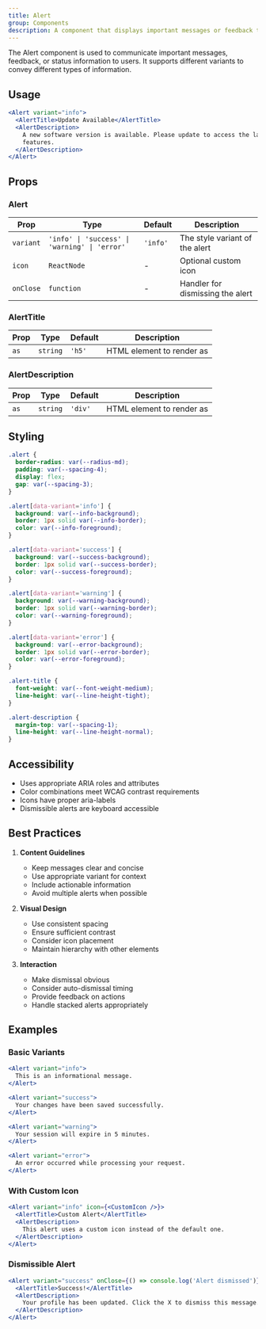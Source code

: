 ```yaml
---
title: Alert
group: Components
description: A component that displays important messages or feedback to users.
---
```



The Alert component is used to communicate important messages, feedback, or status information to users. It supports different variants to convey different types of information.

## Usage

```jsx
<Alert variant="info">
  <AlertTitle>Update Available</AlertTitle>
  <AlertDescription>
    A new software version is available. Please update to access the latest
    features.
  </AlertDescription>
</Alert>
```

## Props

### Alert

| Prop      | Type                                          | Default  | Description                      |
| --------- | --------------------------------------------- | -------- | -------------------------------- |
| `variant` | `'info' \| 'success' \| 'warning' \| 'error'` | `'info'` | The style variant of the alert   |
| `icon`    | `ReactNode`                                   | -        | Optional custom icon             |
| `onClose` | `function`                                    | -        | Handler for dismissing the alert |

### AlertTitle

| Prop | Type     | Default | Description               |
| ---- | -------- | ------- | ------------------------- |
| `as` | `string` | `'h5'`  | HTML element to render as |

### AlertDescription

| Prop | Type     | Default | Description               |
| ---- | -------- | ------- | ------------------------- |
| `as` | `string` | `'div'` | HTML element to render as |

## Styling

```css
.alert {
  border-radius: var(--radius-md);
  padding: var(--spacing-4);
  display: flex;
  gap: var(--spacing-3);
}

.alert[data-variant='info'] {
  background: var(--info-background);
  border: 1px solid var(--info-border);
  color: var(--info-foreground);
}

.alert[data-variant='success'] {
  background: var(--success-background);
  border: 1px solid var(--success-border);
  color: var(--success-foreground);
}

.alert[data-variant='warning'] {
  background: var(--warning-background);
  border: 1px solid var(--warning-border);
  color: var(--warning-foreground);
}

.alert[data-variant='error'] {
  background: var(--error-background);
  border: 1px solid var(--error-border);
  color: var(--error-foreground);
}

.alert-title {
  font-weight: var(--font-weight-medium);
  line-height: var(--line-height-tight);
}

.alert-description {
  margin-top: var(--spacing-1);
  line-height: var(--line-height-normal);
}
```

## Accessibility

- Uses appropriate ARIA roles and attributes
- Color combinations meet WCAG contrast requirements
- Icons have proper aria-labels
- Dismissible alerts are keyboard accessible

## Best Practices

1. **Content Guidelines**

   - Keep messages clear and concise
   - Use appropriate variant for context
   - Include actionable information
   - Avoid multiple alerts when possible

2. **Visual Design**

   - Use consistent spacing
   - Ensure sufficient contrast
   - Consider icon placement
   - Maintain hierarchy with other elements

3. **Interaction**
   - Make dismissal obvious
   - Consider auto-dismissal timing
   - Provide feedback on actions
   - Handle stacked alerts appropriately

## Examples

### Basic Variants

```jsx
<Alert variant="info">
  This is an informational message.
</Alert>

<Alert variant="success">
  Your changes have been saved successfully.
</Alert>

<Alert variant="warning">
  Your session will expire in 5 minutes.
</Alert>

<Alert variant="error">
  An error occurred while processing your request.
</Alert>
```

### With Custom Icon

```jsx
<Alert variant="info" icon={<CustomIcon />}>
  <AlertTitle>Custom Alert</AlertTitle>
  <AlertDescription>
    This alert uses a custom icon instead of the default one.
  </AlertDescription>
</Alert>
```

### Dismissible Alert

```jsx
<Alert variant="success" onClose={() => console.log('Alert dismissed')}>
  <AlertTitle>Success!</AlertTitle>
  <AlertDescription>
    Your profile has been updated. Click the X to dismiss this message.
  </AlertDescription>
</Alert>
```
